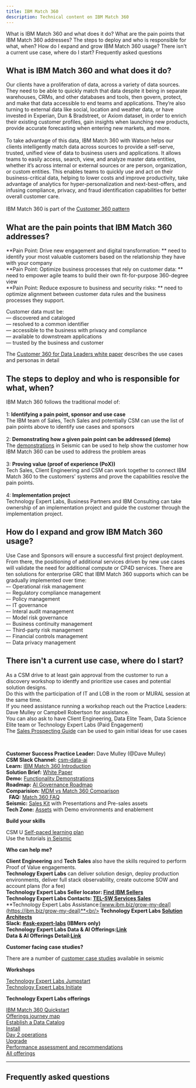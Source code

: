 ```yaml
---
title: IBM Match 360
description: Technical content on IBM Match 360
---
```


<AnchorLinks small>
<AnchorLink>What is IBM Match 360 and what does it do?</AnchorLink>
<AnchorLink>What are the pain points that IBM Match 360 addresses?</AnchorLink>
<AnchorLink>The steps to deploy and who is responsible for what, when?</AnchorLink>
<AnchorLink>How do I expand and grow IBM Match 360 usage?</AnchorLink>
<AnchorLink>There isn't a current use case, where do I start?</AnchorLink>
<AnchorLink>Frequently asked questions</AnchorLink>
</AnchorLinks>

<Row>
<Column colMd={7} colLg={7} noGutterMdLeft>

## What is IBM Match 360 and what does it do? <br/>
Our clients have a proliferation of data, across a variety of data sources. They need to be able to quickly match that data despite it being in separate warehouses, CRMs, and other databases and tools, then govern, protect, and make that data accessible to end teams and applications. They’re also turning to external data like social, location and weather data, or have invested in Experian, Dun & Bradstreet, or Axiom dataset, in order to enrich their existing customer profiles, gain insights when launching new products, provide accurate forecasting when entering new markets, and more.<br/><br/>
To take advantage of this data, IBM Match 360 with Watson helps our clients intelligently match data across sources to provide a self-serve, trusted, unified view of data to business users and applications. It allows teams to easily access, search, view, and analyze master data entities, whether it’s across internal or external sources or are person, organization, or custom entities. This enables teams to quickly use and act on their business-critical data, helping to lower costs and improve productivity, take advantage of analytics for hyper-personalization and next-best-offers, and infusing compliance, privacy, and fraud identification capabilities for better overall customer care.<br/> <br/>
IBM Match 360 is part of the <a href='https://ibm.seismic.com/Link/Content/DCmpc4RFWTPXBGCT6dgRjTTGT78B' target='_blank' rel='noreferrer noopener'>Customer 360 pattern</a>


## What are the pain points that IBM Match 360 addresses?

**Pain Point: Drive new engagement and digital transformation: ** need to identify your most valuable customers based on the relationship they have with your company<br/>
**Pain Point: Optimize business processes that rely on customer data: ** need to empower agile teams to build their own fit-for-purpose 360-degree view<br/>
**Pain Point: Reduce exposure to business and security risks: ** need to optimize alignment between customer data rules and the business processes they support. <br/>

Customer data must be: <br/>
— discovered and cataloged<br/>
— resolved to a common identifier<br/>
— accessible to the business with privacy and compliance<br/>
— available to downstream applications<br/>
— trusted by the business and customer<br/>

The <a href='https://www.ibm.com/downloads/cas/X6MVBMO4' target='_blank' rel='noreferrer noopener'>Customer 360 for Data Leaders white paper</a>  describes the use cases and personas in detail

## The steps to deploy and who is responsible for what, when?

IBM Match 360 follows the traditional model of: <br/><br/>
1: **Identifying a pain point, sponsor and use case**<br/>
The IBM team of Sales, Tech Sales and potentially CSM can use the list of pain points above to identify use cases and sponsors<br/><br/>
2: **Demonstrating how a given pain point can be addressed (demo)**<br/>
The <a href='https://www.ibm.com/demos/product-tours/open-pages/' target='_blank' rel='noreferrer noopener'>demonstrations</a> in Seismic can be used to help show the customer how IBM Match 360 can be used to address the problem areas<br/><br/>
3: **Proving value (proof of experience (PoX))**<br/>
Tech Sales, Client Engineering and CSM can work together to connect IBM Match 360 to the customers' systems and prove the capabilities resolve the pain points.<br/><br/>
4: **Implementation project**<br/>
Technology Expert Labs, Business Partners and IBM Consulting can take ownership of an implementation project and guide the customer through the implementation project.<br/>

## How do I expand and grow IBM Match 360 usage?

Use Case and Sponsors will ensure a successful first project deployment. From there, the positioning of additional services driven by new use cases will validate the need for additional compute or CP4D services. There are ten solutions for enterprise GRC that IBM Match 360 supports which can be gradually implemented over time: <br/>
–- Operational risk management<br/>
–- Regulatory compliance management<br/>
–- Policy management<br/>
–- IT governance<br/>
–- Interal audit management<br/>
–- Model risk governance <br/>
–- Business continuity management<br/>
–- Third-party risk management<br/>
–- Financial controls management<br/>
–- Data privacy management<br/>


## There isn't a current use case, where do I start?
As a CSM drive to at least gain approval from the customer to run a discovery workshop to identfy and prioritize use cases and potential solution designs. <br/>
Do this with the participation of IT and LOB in the room or MURAL session at the same time. <br/>
If you need assistance running a workshop reach out the Practice Leaders: Dave Mulley or Campbell Robertson for assistance. <br/>
You can also ask to have Client Engineering, Data Elite Team, Data Science Elite team or Technology Expert Labs (Paid Engagement) <br/>
The <a href='https://ibm.seismic.com/Link/Content/DCp6qVGg4MPQW87DDXRfqXW9h8fV' target='_blank' rel='noreferrer noopener'>Sales Prospecting Guide</a> can be used to gain initial ideas for use cases

</Column>

<Column colMd={5} colLg={5} noGutterMdLeft>

<br/>

<Aside>

**Customer Success Practice Leader:** Dave Mulley (@Dave Mulley)<br/>
**CSM Slack Channel:** <a href='https://ibm-cloud.slack.com/archives/C01L3NASBUJ' target='_blank' rel='noreferrer noopener'>csm-data-ai</a><br/>
**Learn:** <a href='https://ibm.seismic.com/Link/Content/DC8JJ4hCjMGqcGhFQqXcf9G6HMQj#/?anchorId=efdd5dcc-755d-4b9a-8f24-3303d45ee1d4' target='_blank' rel='noreferrer noopener'>IBM Match 360 Introduction</a> <br/>
**Solution Brief:** <a href='https://www.ibm.com/downloads/cas/X6MVBMO4' target='_blank' rel='noreferrer noopener'>White Paper</a> <br/>
**Demo:** <a href='https://ibm.seismic.com/Link/Folder/DCdfffb76' target='_blank' rel='noreferrer noopener'>Functionality Demonstrations</a> <br/>
**Roadmap:** <a href='https://ibm.seismic.com/Link/Content/DC8DmgDbhFVG6G4G7cd2JGCDHHp8' target='_blank' rel='noreferrer noopener'>AI Governance Roadmap</a> <br/>
**Comparision:** <a href="https://ibm.seismic.com/Link/Content/DC8dAkLw0qk06LccKYr--JPQ" target='_blank' rel='noreferrer noopener'>MDM vs Match 360 Comparison</a> <br/> 
**FAQ:** <a href="https://ibm.seismic.com/Link/Content/DCv-DdsdgYKEmhDn-uPJaVxg" target='_blank' rel='noreferrer noopener'>Match 360 FAQ</a><br/>
**Seismic:** <a href='https://ibm.seismic.com/Link/Content/DC8JJ4hCjMGqcGhFQqXcf9G6HMQj' target='_blank' rel='noreferrer noopener'>Sales Kit</a> with Presentations and Pre-sales assets<br/>
**Tech Zone:** <a href='https://techzone.ibm.com/collection/2023-data-and-ai-tech-sales-resources-for-data-governance-and-data-integration#tab-6' target='_blank' rel='noreferrer noopener'>Assets</a> with Demo environments and enablement<br/>

</Aside>

<Aside>

**Build your skills**

CSM U <a href='https://w3.ibm.com/w3publisher/customersuccess/get-learning/csm-university/cloud-pak-platform' target='_blank' rel='noreferrer noopener'>Self-paced learning plan</a><br/>
Use the tutorials <a href='https://ibm.seismic.com/Link/Content/DCpJhJb8RBMhb8228FqVgbGhmqfV#/?anchorId=1355e213-3b9c-44e9-accd-26b96a389fc5' target='_blank' rel='noreferrer noopener'>in Seismic</a><br/>

</Aside>

<Aside>

**Who can help me?**

**Client Engineering** and **Tech Sales** also have the skills required to perform Proof of Value engagements.<br/>
**Technology Expert Labs** can deliver solution design, deploy production environments, deliver full stack observability, create outcome SOW and account plans (for a fee)<br/>
**Technology Expert Labs Seller locator: [Find IBM Sellers](https://ibm.biz/FindIBMSellers)**<br/>
**Technology Expert Labs Contacts: [TEL-SW Services Sales](http://ibm.biz/ExpertLabs-WWContacts)**<br/>
**Technology Expert Labs Assistance:[www.ibm.biz/grow-my-deal](https://ibm.biz/grow-my-deal)**<br/>
**Technology Expert Labs [Solution Architects](https://w3.ibm.com/w3publisher/americasexpertlabs/our-team/solution-architect-team)**<br/>
**Slack: [#ask-expert-labs](https://ibm.biz/ask-expert-labs) (IBMers only)**<br/>
**Technology Expert Labs Data & AI Offerings:[Link]( https://ibm.seismic.com/Link/Content/DCJDcj942qMcD8HCXVj2RFXbXXmG)**<br/>
**Data & AI Offerings Detail:[Link](https://ibm.seismic.com/Link/Content/DCRjRRmhcDWJc8mMgGh2CHCPV7Gj)**<br/>

</Aside>

<Aside>

**Customer facing case studies?**

There are a number of <a href='https://www.ibm.com/case-studies/general-motors' target='_blank' rel='noreferrer noopener'>customer case studies</a> available in seismic

</Aside>

<Aside>

**Workshops**

<a href='https://ibm.seismic.com/Link/Content/DCMf2TXmDc3FX8WJ2mWGfJm2j6md' target='_blank' rel='noreferrer noopener'>Technology Expert Labs Jumpstart</a><br/>
<a href='https://ibm.seismic.com/Link/Content/DCdWq462gq9b48hDb7bmX96qHPjG' target='_blank' rel='noreferrer noopener'>Technology Expert Labs Initiate</a><br/>
</Aside>


<Aside>

**Technology Expert Labs offerings**

<a href='https://ibm.seismic.com/Link/Content/DCfFPcPb39J4j87B687qXJ2F9ThG' target='_blank' rel='noreferrer noopener'>IBM Match 360 Quickstart</a><br/>
<a href='https://ibm.ent.box.com/s/ztdpxz260qb72hbx10jcv9dlq8o835sa7B687qXJ2F9ThG' target='_blank' rel='noreferrer noopener'>Offerings journey map</a><br/>
<a href='https://ibm.seismic.com/Link/Content/DC7RBFDmHfpQFGMCJV227XGjdJmd' target='_blank' rel='noreferrer noopener'>Establish a Data Catalog</a><br/>
<a href='https://ibm.seismic.com/Link/Content/DCDVRqXhBhRDG84DXgFjpPmhGRR8' target='_blank' rel='noreferrer noopener'>Install</a><br/>
<a href='https://ibm.seismic.com/Link/Content/DCWHgD7fp7C7VG7M9mWgRC3gHH38' target='_blank' rel='noreferrer noopener'>Day 2 operations</a><br/>
<a href='https://ibm.seismic.com/Link/Content/DC99mpXH6Pj2mGh28jJV6MRqWF7j' target='_blank' rel='noreferrer noopener'>Upgrade</a><br/>
<a href='https://ibm.seismic.com/Link/Content/DCCQWqj7P2pXJ82WXcgDTfpjgXB8' target='_blank' rel='noreferrer noopener'>Performance assessment and recommendations</a><br/>
<a href='https://ibm.seismic.com/Link/Content/DCRjRRmhcDWJc8mMgGh2CHCPV7Gj' target='_blank' rel='noreferrer noopener'>All offerings</a><br/>
</Aside>

</Column>

</Row>

<Row>

<Column>

_____________________________


## Frequently asked questions

</Column>
</Row>

